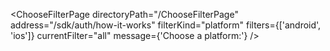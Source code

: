 

<ChooseFilterPage
  directoryPath="/ChooseFilterPage"
  address="/sdk/auth/how-it-works"
  filterKind="platform"
  filters={['android', 'ios']}
  currentFilter="all"
  message={'Choose a platform:'}
/>
